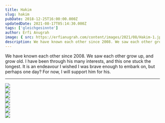 ```yaml
---
title: Hakim
slug: hakim
pubDate: 2018-12-25T16:00:00.000Z
updatedDate: 2021-08-17T05:14:30.000Z
tags: ['gleichgesinnte']
author: Erfi Anugrah
image: { src: https://erfianugrah.com/content/images/2021/08/Hakim-1.jpg, alt: hakim-1 }
description: We have known each other since 2008. We saw each other grow up, and grow old. I have been through his many interests, and this one stuck the longest. It is an endeavour I wished I was brave enough to embark on, but perhaps one day? For now, I will support him for his.
---
```


We have known each other since 2008. We saw each other grow up, and grow old. I have been through his many interests, and this one stuck the longest. It is an endeavour I wished I was brave enough to embark on, but perhaps one day? For now, I will support him for his.

---
<div class="grid grid-cols-1 sm:grid-cols-2 md:grid-cols-3 lg:grid-cols-4 gap-4">
    <div class="col-span-1">
        <a href ="https://erfianugrah.com/content/images/2021/08/Hakim-1.jpg"  data-fslightbox="gallery">
            <img src="https://erfianugrah.com/content/images/2021/08/Hakim-1.jpg" />
        </a>
    </div>
    <div class="col-span-1">
        <a href ="https://erfianugrah.com/content/images/2021/08/Hakim-1-1.jpg"  data-fslightbox="gallery">
            <img src="https://erfianugrah.com/content/images/2021/08/Hakim-1-1.jpg" />
        </a>
    </div>
    <div class="col-span-1">
        <a href ="https://erfianugrah.com/content/images/2021/08/Hakim-5.jpg"  data-fslightbox="gallery">
            <img src="https://erfianugrah.com/content/images/2021/08/Hakim-5.jpg" />
        </a>
    </div>
    <div class="col-span-1">
        <a href ="https://erfianugrah.com/content/images/2021/08/Hakim-2.jpg"  data-fslightbox="gallery">
            <img src="https://erfianugrah.com/content/images/2021/08/Hakim-2.jpg" />
        </a>
    </div>
    <div class="col-span-1">
        <a href ="https://erfianugrah.com/content/images/2021/08/Hakim-2-1.jpg"  data-fslightbox="gallery">
            <img src="https://erfianugrah.com/content/images/2021/08/Hakim-2-1.jpg" />
        </a>
    </div>
    <div class="col-span-1">
        <a href ="https://erfianugrah.com/content/images/2021/08/Hakim-3.jpg"  data-fslightbox="gallery">
            <img src="https://erfianugrah.com/content/images/2021/08/Hakim-3.jpg" />
        </a>
    </div>
    <div class="col-span-1">
        <a href ="https://erfianugrah.com/content/images/2021/08/Hakim-4.jpg"  data-fslightbox="gallery">
            <img src="https://erfianugrah.com/content/images/2021/08/Hakim-4.jpg" />
        </a>
    </div>
</div>